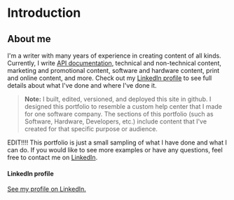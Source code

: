 # Introduction
 
## About me

I\'m a writer with many years of experience in creating content of all
kinds. Currently, I write
[API documentation](APIDocs/APIDocsLanding.htm), technical and
non-technical content, marketing and promotional content, software and
hardware content, print and online content, and more. Check out my
[LinkedIn
profile](https://www.linkedin.com/in/ryan-rader-43042910/)
to see full details about what I\'ve done and where I\'ve done it.

> **Note:** I built, edited, versioned, and deployed this site in github. I designed
this portfolio to resemble a custom help center that I made for one
software company. The sections of this portfolio (such as Software,
Hardware, Developers, etc.) include content that I\'ve created for that
specific purpose or audience.

EDIT!!!! This portfolio is just a small sampling of what I have done and what I
can do. If you would like to see more examples or have any questions,
feel free to contact me on
[LinkedIn](https://www.linkedin.com/in/ryan-rader-43042910/).

#### LinkedIn profile

[See my profile on
LinkedIn.](https://www.linkedin.com/in/ryan-rader-43042910/)

